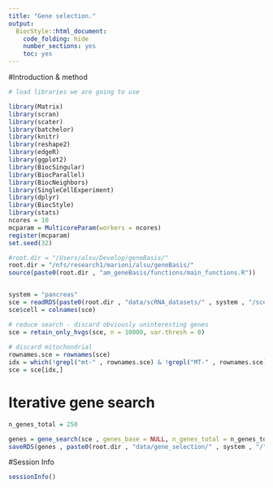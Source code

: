 ```yaml
---
title: "Gene selection."
output:
  BiocStyle::html_document:
    code_folding: hide
    number_sections: yes
    toc: yes  
---
```


#Introduction & method


```r
# load libraries we are going to use

library(Matrix)
library(scran)
library(scater)
library(batchelor)
library(knitr)
library(reshape2)
library(edgeR)
library(ggplot2)
library(BiocSingular)
library(BiocParallel)
library(BiocNeighbors)
library(SingleCellExperiment)
library(dplyr)
library(BiocStyle)
library(stats)
ncores = 10
mcparam = MulticoreParam(workers = ncores)
register(mcparam)
set.seed(32)

#root.dir = "/Users/alsu/Develop/geneBasis/"
root.dir = "/nfs/research1/marioni/alsu/geneBasis/"
source(paste0(root.dir , "am_geneBasis/functions/main_functions.R"))


system = "pancreas"
sce = readRDS(paste0(root.dir , "data/scRNA_datasets/" , system , "/sce_" , system , ".Rds"))
sce$cell = colnames(sce)

# reduce search - discard obviously uninteresting genes
sce = retain_only_hvgs(sce, n = 10000, var.thresh = 0)
  
# discard mitochondrial
rownames.sce = rownames(sce)
idx = which(!grepl("mt-" , rownames.sce) & !grepl("MT-" , rownames.sce) & !grepl("Mt-" , rownames.sce))
sce = sce[idx,]


```


# Iterative gene search

```r


n_genes_total = 250

genes = gene_search(sce , genes_base = NULL, n_genes_total = n_genes_total, batch = "sample", n.neigh = 5, p = 3, K = 5, nPC = NULL, ncores = ncores)
saveRDS(genes , paste0(root.dir , "data/gene_selection/" , system , "/" , "gene_selection", ".Rds"))


```

#Session Info

```r
sessionInfo()
```
